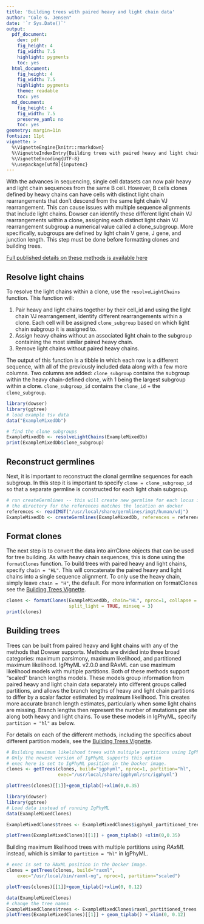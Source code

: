 ```yaml
---
title: 'Building trees with paired heavy and light chain data'
author: "Cole G. Jensen"
date: '`r Sys.Date()`'
output:
  pdf_document:
    dev: pdf
    fig_height: 4
    fig_width: 7.5
    highlight: pygments
    toc: yes
  html_document:
    fig_height: 4
    fig_width: 7.5
    highlight: pygments
    theme: readable
    toc: yes
  md_document:
    fig_height: 4
    fig_width: 7.5
    preserve_yaml: no
    toc: yes
geometry: margin=1in
fontsize: 11pt
vignette: >
  %\VignetteEngine{knitr::rmarkdown}
  %\VignetteIndexEntry{Building trees with paired heavy and light chain data}
  %\VignetteEncoding{UTF-8}  
  %\usepackage[utf8]{inputenc}
---
```


With the advances in sequencing, single cell datasets can now pair heavy and light chain sequences from the same B cell. However, B cells clones defined by heavy chains can have cells with distinct light chain rearrangements that don't descend from the same light chain VJ rearrangement. This can cause issues with multiple sequence alignments that include light chains. Dowser can identify these different light chain VJ rearrangements within a clone, assigning each distinct light chain VJ rearrangement subgroup a numerical value called a clone_subgroup. More specifically, subgroups are defined by light chain V gene, J gene, and junction length. This step must be done before formatting clones and building trees. 

[Full published details on these methods is available here](https://doi.org/10.4049/jimmunol.2300851)

## Resolve light chains 

To resolve the light chains within a clone, use the `resolveLightChains` function. This function will:

1. Pair heavy and light chains together by their cell_id and using the light chain VJ rearrangement, identify different rearrangements within a clone. Each cell will be assigned `clone_subgroup` based on which light chain subgroup it is assigned to. 
2. Assign heavy chains without an associated light chain to the subgroup containing the most similar paired heavy chain.
3. Remove light chains without paired heavy chains.

The output of this function is a tibble in which each row is a different sequence, with all of the previously included data along with a few more columns. Two columns are added: `clone_subgroup` contains the subgroup within the heavy chain-defined clone, with 1 being the largest subgroup within a clone. `clone_subgroup_id` contains the `clone_id` + the `clone_subgroup`.

```r
library(dowser)
library(ggtree)
# load example tsv data
data("ExampleMixedDb")

# find the clone subgroups 
ExampleMixedDb <- resolveLightChains(ExampleMixedDb)
print(ExampleMixedDb$clone_subgroup)
```

## Reconstruct germlines

Next, it is important to reconstruct the clonal germline sequences for each subgroup. In this step it is important to specify `clone = clone_subgroup_id` so that a separate germline is constructed for each light chain subgroup.

```r
# run createGermlines -- this will create new germline for each locus in each subgroup 
# the directory for the references matches the location on docker
references <- readIMGT("/usr/local/share/germlines/imgt/human/vdj")
ExampleMixedDb <- createGermlines(ExampleMixedDb, references = references, clone = "clone_subgroup_id", nproc = 1)
```

## Format clones

The next step is to convert the data into airrClone objects that can be used for tree building. As with heavy chain sequences, this is done using the `formatClones` function. To build trees with paired heavy and light chains, specify `chain = "HL"`. This will concatenate the paired heavy and light chains into a single sequence alignment. To only use the heavy chain, simply leave `chain = "H"`, the default. For more information on formatClones see the [Building Trees Vignette](Building-Trees-Vignette.md).

```r
clones <- formatClones(ExampleMixedDb, chain="HL", nproc=1, collapse = FALSE, 
                       split_light = TRUE, minseq = 3)
print(clones)
```
## Building trees 

Trees can be built from paired heavy and light chains with any of the methods that Dowser supports. Methods are divided into three broad categories: maximum parsimony, maximum likelihood, and partitioned maximum likelihood. IgPhyML v2.0.0 and RAxML can use maximum likelihood models with multiple partitions. Both of these methods support "scaled" branch lengths models. These models group information from paired heavy and light chain data separately into different groups called partitions, and allows the branch lengths of heavy and light chain partitions to differ by a scalar factor estimated by maximum likelihood. This creates more accurate branch length estimates, particularly when some light chains are missing. Branch lengths then represent the number of mutations per site along both heavy and light chains. To use these models in IgPhyML, specify `partition = "hl"` as below.

For details on each of the different methods, including the specifics about different partition models, see the [Building Trees Vignette](Building-Trees-Vignette.md).

```r
# Building maximum likelihood trees with multiple partitions using IgPhyML 
# Only the newest version of IgPhyML supports this option
# exec here is set to IgPhyML position in the Docker image.
clones <- getTrees(clones, build="igphyml", nproc=1, partition="hl",
                   exec="/usr/local/share/igphyml/src/igphyml")
```


``` r
plotTrees(clones)[[1]]+geom_tiplab()+xlim(0,0.35)
```


```r
library(dowser)
library(ggtree)
# Load data instead of running IgPhyML
data(ExampleMixedClones)

ExampleMixedClones$trees <- ExampleMixedClones$igphyml_partitioned_trees

plotTrees(ExampleMixedClones)[[1]] + geom_tiplab() +xlim(0,0.35)
```

Building maximum likelihood trees with multiple partitions using *RAxML* instead, which is similar to `partition = "hl"` in IgPhyML. 

```r

# exec is set to RAxML position in the Docker image.
clones = getTrees(clones, build="raxml", 
    exec="/usr/local/bin/raxml-ng", nproc=1, partition="scaled")
```

``` r
plotTrees(clones)[[1]]+geom_tiplab()+xlim(0, 0.12)
```

```r
data(ExampleMixedClones)
# change the tree names
ExampleMixedClones$trees <- ExampleMixedClones$raxml_partitioned_trees
plotTrees(ExampleMixedClones)[[1]] + geom_tiplab() + xlim(0, 0.12)
```
